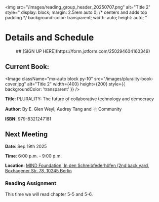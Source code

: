 
<img
  src="/images/reading_group_header_20250707.png"
  alt="Title 2"
  style="
    display: block;
    margin: 2.5rem auto 0; /* centers and adds top padding */
    background-color: transparent;
    width: auto;
    height: auto;
  "

# Details and Schedule

<div align="center">
  ## [SIGN UP HERE](https://form.jotform.com/250294604160349)
</div>

## Current Book:

<Image
  className="mx-auto block py-10"
  src="/images/plurality-book-cover.jpg"
  alt="Title 2"
  width={400}
  height={200}
  style={{ backgroundColor: 'transparent' }}
/>

**Title**: PLURALITY: The future of collaborative technology and democracy  

**Author**: By E. Glen Weyl, Audrey Tang and ⿻ Community

**ISBN**: 979-8321247181

## Next Meeting

**Date**: Sep 19th 2025  

**Time**: 6:00 p.m. - 9:00 p.m. 

**Location**: [MIND Foundation, In den Schreibfederhöfen (2nd back yard, Boxhagener Str. 78, 10245 Berlin](https://maps.app.goo.gl/Reuj57eFv7VXvxxq8) 



### Reading Assignment

This time we will read chapter 5-5 and 5-6.
